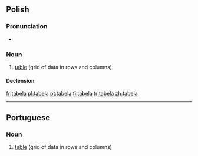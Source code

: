 ==Polish==

===Pronunciation===
* {{IPA|[ta'bɛla]}}

===Noun===
{{infl|pl|noun|g=f}}

# [[table]] (grid of data in rows and columns)

====Declension====
{{pl-decl-noun
|tabela|tabele
|tabeli|tabel
|tabeli|tabelom
|tabelę|tabele
|tabelą|tabelami
|tabeli|tabelach
|tabelo|tabele
}}

[[fr:tabela]]
[[pl:tabela]]
[[pt:tabela]]
[[fi:tabela]]
[[tr:tabela]]
[[zh:tabela]]

----
{{rfc-auto|sort languages}}
==Portuguese==
{{wikipedia|lang=pt}}

===Noun===
{{infl|pt|noun|g=f}}

# [[table]] (grid of data in rows and columns)

{{tbot entry|Portuguese|table|2008|May|pt}}